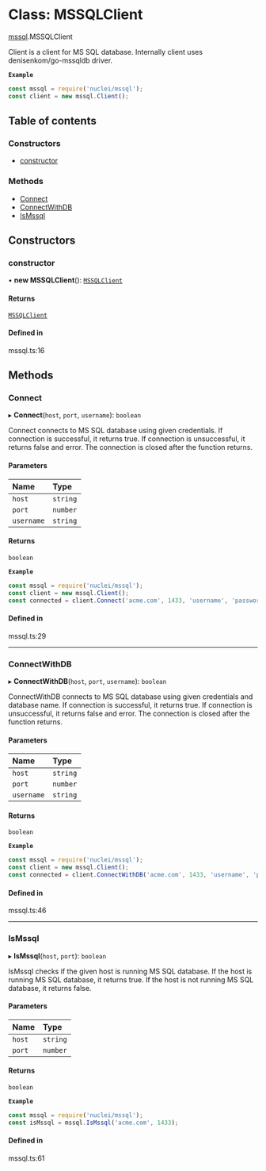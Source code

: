 # Class: MSSQLClient

[mssql](/templates/protocols/javascript/modules/mssql).MSSQLClient

Client is a client for MS SQL database.
Internally client uses denisenkom/go-mssqldb driver.

**`Example`**

```javascript
const mssql = require('nuclei/mssql');
const client = new mssql.Client();
```

## Table of contents

### Constructors

- [constructor](/templates/protocols/javascript/modules/mssql.MSSQLClient#constructor)

### Methods

- [Connect](/templates/protocols/javascript/modules/mssql.MSSQLClient#connect)
- [ConnectWithDB](/templates/protocols/javascript/modules/mssql.MSSQLClient#connectwithdb)
- [IsMssql](/templates/protocols/javascript/modules/mssql.MSSQLClient#ismssql)

## Constructors

### constructor

• **new MSSQLClient**(): [`MSSQLClient`](/templates/protocols/javascript/modules/mssql.MSSQLClient)

#### Returns

[`MSSQLClient`](/templates/protocols/javascript/modules/mssql.MSSQLClient)

#### Defined in

mssql.ts:16

## Methods

### Connect

▸ **Connect**(`host`, `port`, `username`): `boolean`

Connect connects to MS SQL database using given credentials.
If connection is successful, it returns true.
If connection is unsuccessful, it returns false and error.
The connection is closed after the function returns.

#### Parameters

| Name | Type |
| :------ | :------ |
| `host` | `string` |
| `port` | `number` |
| `username` | `string` |

#### Returns

`boolean`

**`Example`**

```javascript
const mssql = require('nuclei/mssql');
const client = new mssql.Client();
const connected = client.Connect('acme.com', 1433, 'username', 'password');
```

#### Defined in

mssql.ts:29

___

### ConnectWithDB

▸ **ConnectWithDB**(`host`, `port`, `username`): `boolean`

ConnectWithDB connects to MS SQL database using given credentials and database name.
If connection is successful, it returns true.
If connection is unsuccessful, it returns false and error.
The connection is closed after the function returns.

#### Parameters

| Name | Type |
| :------ | :------ |
| `host` | `string` |
| `port` | `number` |
| `username` | `string` |

#### Returns

`boolean`

**`Example`**

```javascript
const mssql = require('nuclei/mssql');
const client = new mssql.Client();
const connected = client.ConnectWithDB('acme.com', 1433, 'username', 'password', 'master');
```

#### Defined in

mssql.ts:46

___

### IsMssql

▸ **IsMssql**(`host`, `port`): `boolean`

IsMssql checks if the given host is running MS SQL database.
If the host is running MS SQL database, it returns true.
If the host is not running MS SQL database, it returns false.

#### Parameters

| Name | Type |
| :------ | :------ |
| `host` | `string` |
| `port` | `number` |

#### Returns

`boolean`

**`Example`**

```javascript
const mssql = require('nuclei/mssql');
const isMssql = mssql.IsMssql('acme.com', 1433);
```

#### Defined in

mssql.ts:61
